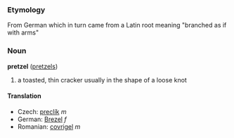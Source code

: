 === Etymology ===
From German which in turn came from a Latin root meaning "branched as if with arms"

=== Noun ===
'''pretzel''' ([[pretzels]])

# a toasted, thin cracker usually in the shape of a loose knot

====Translation====
*Czech: [[preclík]] ''m''
*German: [[Brezel]] ''f''
*Romanian: [[covrigel]] ''m''
